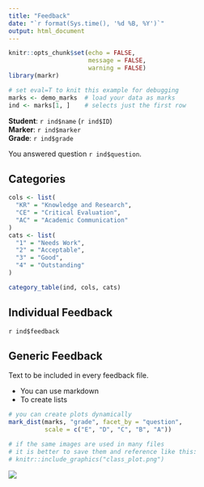 ```yaml
---
title: "Feedback"  
date: "`r format(Sys.time(), '%d %B, %Y')`"  
output: html_document  
---
```


```r
knitr::opts_chunk$set(echo = FALSE,
                      message = FALSE,
                      warning = FALSE)
library(markr)
```

```r
# set eval=T to knit this example for debugging
marks <- demo_marks  # load your data as marks
ind <- marks[1, ]    # selects just the first row
```

**Student**: `r ind$name` (`r ind$ID`)  
**Marker**: `r ind$marker`  
**Grade**: `r ind$grade`

You answered question `r ind$question`.

## Categories

```r
cols <- list(
  "KR" = "Knowledge and Research",
  "CE" = "Critical Evaluation",
  "AC" = "Academic Communication"
)
cats <- list(
  "1" = "Needs Work",
  "2" = "Acceptable",
  "3" = "Good",
  "4" = "Outstanding"
)

category_table(ind, cols, cats)
```

## Individual Feedback

`r ind$feedback`

## Generic Feedback

Text to be included in every feedback file.

* You can use markdown
* To create lists

```r
# you can create plots dynamically
mark_dist(marks, "grade", facet_by = "question", 
          scale = c("E", "D", "C", "B", "A"))

# if the same images are used in many files 
# it is better to save them and reference like this:
# knitr::include_graphics("class_plot.png")
```


![](https://psyteachr.github.io/images/psyTeachR_logo.png)



